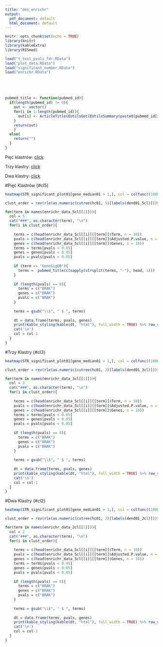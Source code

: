 ```yaml
---
title: "dex_enrichr"
output:
  pdf_document: default
  html_document: default
---
```


```r
knitr::opts_chunk$set(echo = TRUE)
library(knitr)
library(kableExtra)
library(RISmed)

load("t_test_pvals_fdr.RData") 
load("plot_data.RData")
load("significant_number.RData")
load("enrichr.RData")





pubmed_title <- function(pubmed_id){
  if(length(pubmed_id) != 0){
    out <- vector()
    for(i in 1:length(pubmed_id)){
      out[i] <- ArticleTitle(EUtilsGet(EUtilsSummary(paste0(pubmed_id[i], "[uid]"), db="pubmed")))
    }
    return(out)
    }
  else{
    return("")
  }
}
```

Pięć klastrów: [click](#cl2)

Trzy klastry: [click](#cl2)

Dwa klastry: [click](#cl2)


\pagebreak

#Pięć Klastrów {#cl5}
```r
heatmap(STR_significant_plot01[gene_median01 > 1,], col = colfunc((1000)), scale = "none", dist = function(x) as.dist((1-cor(t(x)))/2), Colv = NA, Rowv = dend01_5cl)
```

```r
clust_order = rev(rle(as.numeric(cutree(hc01, 5)[labels(dend01_5cl)]))$values)

for(term in names(enrichr_data_5cl[[1]])){
  col = 5
  cat("###", as.character(term), "\n")
  for(i in clust_order){
    
    terms = c(head(enrichr_data_5cl[[i]][[term]]$Term, n = 10))
    pvals = c(head(enrichr_data_5cl[[i]][[term]]$Adjusted.P.value, n = 10))
    genes = c(head(enrichr_data_5cl[[i]][[term]]$Genes, n = 10))
    terms = terms[pvals < 0.05]
    genes = genes[pvals < 0.05]
    pvals = pvals[pvals < 0.05]
    
    if (term == "GeneSigDB"){
      terms =  pubmed_title(c(sapply(strsplit(terms, "-"), head, 1)))
    }
    
    if (length(pvals) == 0){
      terms = c("BRAK")
      genes = c("BRAK")
      pvals = c("BRAK")
    }
    
    terms = gsub("\\$", " $ ", terms)
    
    dt = data.frame(terms, pvals, genes)
    print(kable_styling(kable(dt, "html"), full_width = TRUE) %>% row_spec(0,color = rainbow(5)[col]))
    cat('\n')
    col = col-1
  }
}
```

\pagebreak

#Trzy Klastry {#cl3}
```r
heatmap(STR_significant_plot01[gene_median01 > 1,], col = colfunc((1000)), scale = "none", dist = function(x) as.dist((1-cor(t(x)))/2), Colv = NA, Rowv = dend01_3cl)
```

```r
clust_order = rev(rle(as.numeric(cutree(hc01, 3)[labels(dend01_3cl)]))$values)

for(term in names(enrichr_data_3cl[[1]])){
  col = 3
  cat("###", as.character(term), "\n")
  for(i in clust_order){
    
    terms = c(head(enrichr_data_5cl[[i]][[term]]$Term, n = 10))
    pvals = c(head(enrichr_data_5cl[[i]][[term]]$Adjusted.P.value, n = 10))
    genes = c(head(enrichr_data_5cl[[i]][[term]]$Genes, n = 10))
    terms = terms[pvals < 0.05]
    genes = genes[pvals < 0.05]
    pvals = pvals[pvals < 0.05]
    
    if (length(pvals) == 0){
      terms = c("BRAK")
      genes = c("BRAK")
      pvals = c("BRAK")
    }
    
    terms = gsub("\\$", " $ ", terms)
    
    dt = data.frame(terms, pvals, genes)
    print(kable_styling(kable(dt, "html"), full_width = TRUE) %>% row_spec(0,color = rainbow(3)[col]))
    cat('\n')
    col = col-1
  }
}
```

\pagebreak

#Dwa Klastry {#cl2}
```r
heatmap(STR_significant_plot01[gene_median01 > 1,], col = colfunc((1000)), scale = "none", dist = function(x) as.dist((1-cor(t(x)))/2), Colv = NA, Rowv = dend01_2cl)
```


```r

clust_order = rev(rle(as.numeric(cutree(hc01, 2)[labels(dend01_2cl)]))$values)

for(term in names(enrichr_data_2cl[[1]])){
  col = 2
  cat("###", as.character(term), "\n")
  for(i in clust_order){
    
    terms = c(head(enrichr_data_5cl[[i]][[term]]$Term, n = 10))
    pvals = c(head(enrichr_data_5cl[[i]][[term]]$Adjusted.P.value, n = 10))
    genes = c(head(enrichr_data_5cl[[i]][[term]]$Genes, n = 10))
    terms = terms[pvals < 0.05]
    genes = genes[pvals < 0.05]
    pvals = pvals[pvals < 0.05]
    
    if (length(pvals) == 0){
      terms = c("BRAK")
      genes = c("BRAK")
      pvals = c("BRAK")
    }
    
    terms = gsub("\\$", " $ ", terms)
    
    dt = data.frame(terms, pvals, genes)
    print(kable_styling(kable(dt, "html"), full_width = TRUE) %>% row_spec(0,color = rainbow(2)[col]))
    cat('\n')
    col = col-1
  }
}
```

